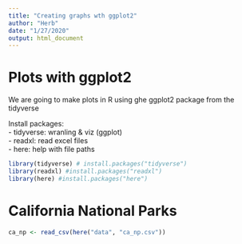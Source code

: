 ```yaml
---
title: "Creating graphs wth ggplot2"
author: "Herb"
date: "1/27/2020"
output: html_document
---
```

# Plots with ggplot2

We are going to make plots in R using ghe ggplot2 package from the tidyverse

Install packages:   
- tidyverse: wranling & viz (ggplot)  
- readxl: read excel files  
- here: help with file paths  


```r
library(tidyverse) # install.packages("tidyverse")
library(readxl) #install.packages("readxl")
library(here) #install.packages("here")
```

# California National Parks

```r
ca_np <- read_csv(here("data", "ca_np.csv"))
```

